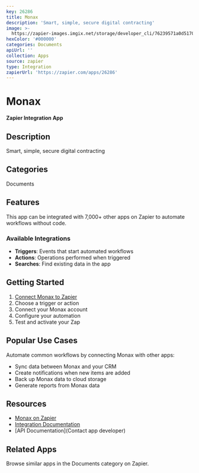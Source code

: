 ```yaml
---
key: 26286
title: Monax
description: 'Smart, simple, secure digital contracting'
image: >-
  https://zapier-images.imgix.net/storage/developer_cli/76239571a0d517016d48339020a07592_5.png?auto=format%2Ccompress&ixlib=python-3.0.0&q=50
hexColor: '#000000'
categories: Documents
apiUrl: ''
collection: Apps
source: zapier
type: Integration
zapierUrl: 'https://zapier.com/apps/26286'
---
```

# Monax

**Zapier Integration App**

## Description

Smart, simple, secure digital contracting

## Categories

Documents

## Features

This app can be integrated with 7,000+ other apps on Zapier to automate workflows without code.

### Available Integrations

- **Triggers**: Events that start automated workflows
- **Actions**: Operations performed when triggered
- **Searches**: Find existing data in the app

## Getting Started

1. [Connect Monax to Zapier](https://zapier.com/apps/26286)
2. Choose a trigger or action
3. Connect your Monax account
4. Configure your automation
5. Test and activate your Zap

## Popular Use Cases

Automate common workflows by connecting Monax with other apps:

- Sync data between Monax and your CRM
- Create notifications when new items are added
- Back up Monax data to cloud storage
- Generate reports from Monax data

## Resources

- [Monax on Zapier](https://zapier.com/apps/26286)
- [Integration Documentation](https://zapier.com/apps/26286/integrations)
- [API Documentation](Contact app developer)

## Related Apps

Browse similar apps in the Documents category on Zapier.

